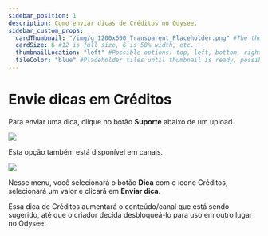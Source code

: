 ```yaml
---
sidebar_position: 1
description: Como enviar dicas de Créditos no Odysee.
sidebar_custom_props:
  cardThumbnail: "/img/g_1200x600_Transparent_Placeholder.png" #The thumbnail on the category card.
  cardSize: 6 #12 is full size, 6 is 50% width, etc.
  thumbnailLocation: "left" #Possible options: top, left, bottom, right, none
  tileColor: "blue" #Placeholder tiles until thumbnail is ready, possible options: blue, cream, darkpurple, lightpurple, mauve, orange, pink, none
---
```


# Envie dicas em Créditos

Para enviar uma dica, clique no botão **Suporte** abaixo de um upload.

![](/img/en/category-monetization6.png)

Esta opção também está disponível em canais.

![](/img/en/category-monetization8.png)

Nesse menu, você selecionará o botão **Dica** com o ícone Créditos, selecionará um valor e clicará em **Enviar dica**.

Essa dica de Créditos aumentará o conteúdo/canal que está sendo sugerido, até que o criador decida desbloqueá-lo para uso em outro lugar no Odysee.